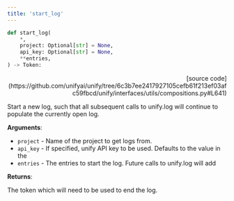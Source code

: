 ```yaml
---
title: 'start_log'
---
```


```python
def start_log(
    *,
    project: Optional[str] = None,
    api_key: Optional[str] = None,
    **entries,
) -> Token:
```

<p align="right">[source code](https://github.com/unifyai/unify/tree/6c3b7ee2417927105cefb61f213ef03afc59fbcd/unify/interfaces/utils/compositions.py#L641)</p>

Start a new log, such that all subsequent calls to unify.log will continue to
populate the currently open log.

**Arguments**:

- `project` - Name of the project to get logs from.
- `api_key` - If specified, unify API key to be used. Defaults to the value in the
- `entries` - The entries to start the log. Future calls to unify.log will add



**Returns**:

The token which will need to be used to end the log.